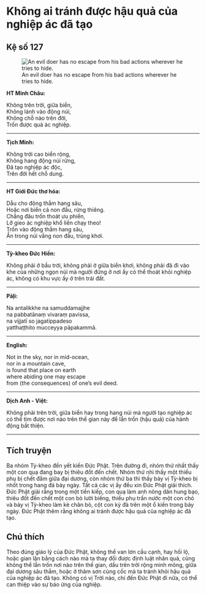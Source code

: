 # Không ai tránh được hậu quả của nghiệp ác đã tạo {- #khong-ai-tranh-duoc-hau-qua-nghiep-ac-da-tao}

## Kệ số 127 {- #ke-so-127}

![An evil doer has no escape from his bad actions wherever he tries to hide.](images/kinh-phap-cu-ke-so-127-dhammapada-verse-127.jpg){fig-align="center" .lightbox}

**HT Minh Châu:**

Không trên trời, giữa biển,  
Không lánh vào động núi,  
Không chỗ nào trên đời,  
Trốn được quả ác nghiệp.  

<hr class="divider">

**Tịch Minh:**

Không trời cao biển rộng,  
Không hang động núi rừng,  
Ðã tạo nghiệp ác độc,  
Trên đời hết chỗ dung.  

<hr class="divider">

**HT Giới Đức thơ hóa:**

Dẫu cho động thẳm hang sâu,  
Hoặc nơi biển cả non đầu, rừng thiêng.  
Chẳng đâu trốn thoát ưu phiền,  
Lỡ gieo ác nghiệp khổ liền chạy theo!  
Trốn vào động thẳm hang sâu,  
Ẩn trong núi vắng non đầu, trùng khơi.  

<hr class="divider">

**Tỳ-kheo Đức Hiền:**

Không phải ở bầu trời, không phải ở giữa biển khơi, không phải đã đi vào khe của những ngọn núi mà người đứng ở nơi ấy có thể thoát khỏi nghiệp ác, không có khu vực ấy ở trên trái đất.  

<hr class="divider">

**Pāḷi:**

Na antalikkhe na samuddamajjhe  
na pabbatānaṃ vivaraṃ pavissa,  
na vijjatī so jagatippadeso  
yatthaṭṭhito mucceyya pāpakammā.  

<hr class="divider">

**English:**

Not in the sky, nor in mid-ocean,  
nor in a mountain cave,  
is found that place on earth  
where abiding one may escape  
from (the consequences) of one's evil deed.  

<hr class="divider">

**Dịch Anh - Việt:**

Không phải trên trời, giữa biển hay trong hang núi mà người tạo nghiệp ác có thể tìm được nơi nào trên thế gian này để lẩn trốn (hậu quả) của hành động bất thiện.  

<hr class="divider">

## Tích truyện {- #tich-truyen}

Ba nhóm Tỳ-kheo đến yết kiến Ðức Phật. Trên đường đi, nhóm thứ nhất thấy một con quạ đang bay bị thiêu đốt đến chết. Nhóm thứ nhì thấy một thiếu phụ bị chết đắm giữa đại dương, còn nhóm thứ ba thì thấy bảy vị Tỳ-kheo bị nhốt trong hang đá bảy ngày. Tất cả các vị ấy đều xin Ðức Phật giải thích. Ðức Phật giải rằng trong một tiền kiếp, con quạ làm anh nông dân hung bạo, thiêu đốt đến chết một con bò lười biếng, thiếu phụ trấn nước một con chó và bảy vị Tỳ-kheo làm kẻ chăn bò, cột con kỳ đà trên một ổ kiến trong bảy ngày. Ðức Phật thêm rằng không ai tránh được hậu quả của nghiệp ác đã tạo.



## Chú thích {- #chu-thich}

Theo đúng giáo lý của Ðức Phật, không thể van lơn cầu cạnh, hay hối lộ, hoặc gian lận bằng cách nào mà ta thay đổi được định luật nhân quả, cũng không thể lẩn trốn nơi nào trên thế gian, dầu trên trời rộng minh mông, giữa đại dương sâu thẳm, hoặc ở thâm sơn cùng cốc mà ta tránh khỏi hậu quả của nghiệp ác đã tạo. Không có vị Trời nào, chí đến Ðức Phật đi nữa, có thể can thiệp vào sự báo ứng của nghiệp.
